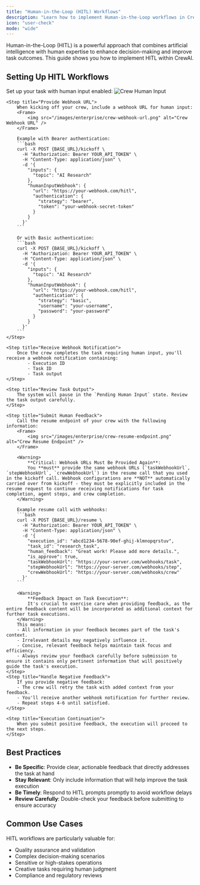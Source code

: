 ```yaml
---
title: "Human-in-the-Loop (HITL) Workflows"
description: "Learn how to implement Human-in-the-Loop workflows in CrewAI for enhanced decision-making"
icon: "user-check"
mode: "wide"
---
```


Human-in-the-Loop (HITL) is a powerful approach that combines artificial intelligence with human expertise to enhance decision-making and improve task outcomes. This guide shows you how to implement HITL within CrewAI.

## Setting Up HITL Workflows

<Steps>
    <Step title="Configure Your Task">
        Set up your task with human input enabled:
        <Frame>
            <img src="/images/enterprise/crew-human-input.png" alt="Crew Human Input" />
        </Frame>
    </Step>

    <Step title="Provide Webhook URL">
        When kicking off your crew, include a webhook URL for human input:
        <Frame>
            <img src="/images/enterprise/crew-webhook-url.png" alt="Crew Webhook URL" />
        </Frame>

        Example with Bearer authentication:
        ```bash
        curl -X POST {BASE_URL}/kickoff \
          -H "Authorization: Bearer YOUR_API_TOKEN" \
          -H "Content-Type: application/json" \
          -d '{
            "inputs": {
              "topic": "AI Research"
            },
            "humanInputWebhook": {
              "url": "https://your-webhook.com/hitl",
              "authentication": {
                "strategy": "bearer",
                "token": "your-webhook-secret-token"
              }
            }
          }'
        ```

        Or with Basic authentication:
        ```bash
        curl -X POST {BASE_URL}/kickoff \
          -H "Authorization: Bearer YOUR_API_TOKEN" \
          -H "Content-Type: application/json" \
          -d '{
            "inputs": {
              "topic": "AI Research"
            },
            "humanInputWebhook": {
              "url": "https://your-webhook.com/hitl",
              "authentication": {
                "strategy": "basic",
                "username": "your-username",
                "password": "your-password"
              }
            }
          }'
        ```
    </Step>

    <Step title="Receive Webhook Notification">
        Once the crew completes the task requiring human input, you'll receive a webhook notification containing:
            - Execution ID
            - Task ID
            - Task output
    </Step>

    <Step title="Review Task Output">
        The system will pause in the `Pending Human Input` state. Review the task output carefully.
    </Step>

    <Step title="Submit Human Feedback">
        Call the resume endpoint of your crew with the following information:
        <Frame>
            <img src="/images/enterprise/crew-resume-endpoint.png" alt="Crew Resume Endpoint" />
        </Frame>

        <Warning>
            **Critical: Webhook URLs Must Be Provided Again**:
            You **must** provide the same webhook URLs (`taskWebhookUrl`, `stepWebhookUrl`, `crewWebhookUrl`) in the resume call that you used in the kickoff call. Webhook configurations are **NOT** automatically carried over from kickoff - they must be explicitly included in the resume request to continue receiving notifications for task completion, agent steps, and crew completion.
        </Warning>

        Example resume call with webhooks:
        ```bash
        curl -X POST {BASE_URL}/resume \
          -H "Authorization: Bearer YOUR_API_TOKEN" \
          -H "Content-Type: application/json" \
          -d '{
            "execution_id": "abcd1234-5678-90ef-ghij-klmnopqrstuv",
            "task_id": "research_task",
            "human_feedback": "Great work! Please add more details.",
            "is_approve": true,
            "taskWebhookUrl": "https://your-server.com/webhooks/task",
            "stepWebhookUrl": "https://your-server.com/webhooks/step",
            "crewWebhookUrl": "https://your-server.com/webhooks/crew"
          }'
        ```

        <Warning>
            **Feedback Impact on Task Execution**:
            It's crucial to exercise care when providing feedback, as the entire feedback content will be incorporated as additional context for further task executions.
        </Warning>
        This means:
        - All information in your feedback becomes part of the task's context.
        - Irrelevant details may negatively influence it.
        - Concise, relevant feedback helps maintain task focus and efficiency.
        - Always review your feedback carefully before submission to ensure it contains only pertinent information that will positively guide the task's execution.
    </Step>
    <Step title="Handle Negative Feedback">
        If you provide negative feedback:
        - The crew will retry the task with added context from your feedback.
        - You'll receive another webhook notification for further review.
        - Repeat steps 4-6 until satisfied.
    </Step>

    <Step title="Execution Continuation">
        When you submit positive feedback, the execution will proceed to the next steps.
    </Step>
</Steps>

## Best Practices

- **Be Specific**: Provide clear, actionable feedback that directly addresses the task at hand
- **Stay Relevant**: Only include information that will help improve the task execution
- **Be Timely**: Respond to HITL prompts promptly to avoid workflow delays
- **Review Carefully**: Double-check your feedback before submitting to ensure accuracy

## Common Use Cases

HITL workflows are particularly valuable for:
- Quality assurance and validation
- Complex decision-making scenarios
- Sensitive or high-stakes operations
- Creative tasks requiring human judgment
- Compliance and regulatory reviews
